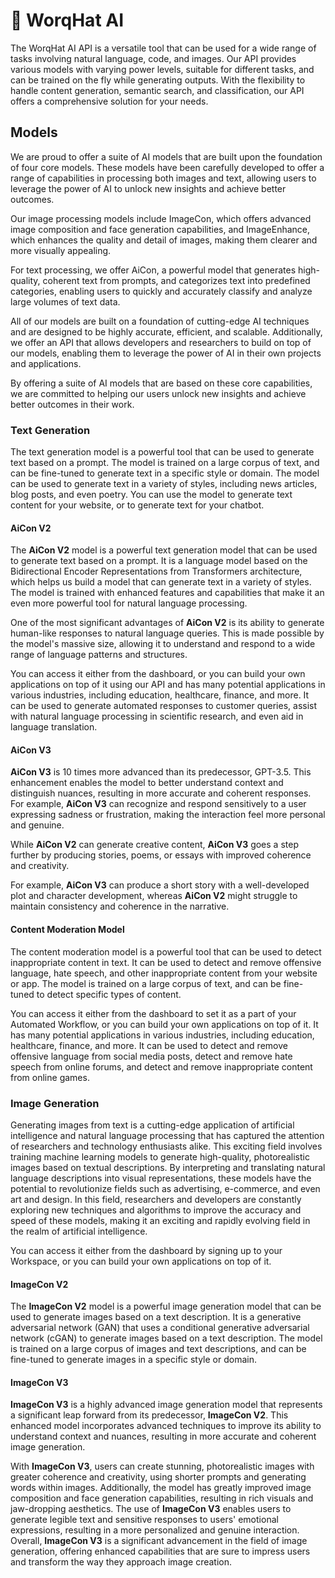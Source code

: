 # 🤖 WorqHat AI

The WorqHat AI API is a versatile tool that can be used for a wide range of tasks involving natural language, code, and images. Our API provides various models with varying power levels, suitable for different tasks, and can be trained on the fly while generating outputs. With the flexibility to handle content generation, semantic search, and classification, our API offers a comprehensive solution for your needs.

## Models

We are proud to offer a suite of AI models that are built upon the foundation of four core
models. These models have been carefully developed to offer a range of capabilities in processing both images and text, allowing users to leverage the power of AI to unlock new insights and achieve better outcomes.

Our image processing models include ImageCon, which offers advanced image composition and face generation capabilities, and ImageEnhance, which enhances the quality and detail of images, making them clearer and more visually appealing.

For text processing, we offer AiCon, a powerful model that generates high-quality, coherent text
from prompts, and categorizes text into predefined categories, enabling users to quickly and accurately classify and analyze large volumes of text data.

All of our models are built on a foundation of cutting-edge AI techniques and are designed to be highly accurate, efficient, and scalable. Additionally, we offer an API that allows developers and researchers to build on top of our models, enabling them to leverage the power of AI in their own projects and applications.

By offering a suite of AI models that are based on these core capabilities, we are committed to helping our users unlock new insights and achieve better outcomes in their work.

### Text Generation

The text generation model is a powerful tool that can be used to generate text based on a prompt.
The model is trained on a large corpus of text, and can be fine-tuned to generate text in a
specific style or domain. The model can be used to generate text in a variety of styles,
including news articles, blog posts, and even poetry. You can use the model to generate text
content for your website, or to generate text for your chatbot.

#### AiCon V2

The **AiCon V2** model is a powerful text generation model that can be used to generate text based
on a prompt. It is a language model based on the Bidirectional Encoder Representations from
Transformers architecture,
which helps us build a model that can generate text in a variety of styles. The model is trained with enhanced features and capabilities that make it an even more powerful tool for natural language processing.

One of the most significant advantages of **AiCon V2** is its ability to generate human-like
responses to natural language queries. This is made possible by the model's massive size, allowing it to understand and respond to a wide range of
language patterns and structures.

You can access it either from the dashboard, or you can build your own applications on top of it
using our API and
has many potential
applications in various
industries, including education, healthcare, finance, and more. It can be used to generate automated responses to customer queries, assist with natural language processing in scientific research, and even aid in language translation.

#### AiCon V3

**AiCon V3** is 10 times more advanced than its predecessor, GPT-3.5. This enhancement enables
the model to better understand context and distinguish nuances, resulting in more accurate and
coherent responses. For example, **AiCon V3** can recognize and respond sensitively to a user expressing sadness or frustration, making the interaction feel more personal and genuine.

While **AiCon V2** can generate creative content, **AiCon V3** goes a step further by producing stories, poems, or essays with improved coherence and creativity.

For example, **AiCon V3** can produce a short story with a well-developed plot and character development, whereas **AiCon V2** might struggle to maintain consistency and coherence in the narrative.

#### Content Moderation Model

The content moderation model is a powerful tool that can be used to detect inappropriate content in
text. It can be used to detect and remove offensive language, hate speech, and other inappropriate
content from your website or app. The model is trained on a large corpus of text, and can be
fine-tuned to detect specific types of content.

You can access it either from the dashboard to set it as a part of your Automated Workflow, or you
can build
your own
applications on top of it. It has many potential applications in various industries, including
education, healthcare, finance, and more. It can be used to detect and remove offensive language
from social media posts, detect and remove hate speech from online forums, and detect and remove
inappropriate content from online games.

### Image Generation

Generating images from text is a cutting-edge application of artificial intelligence and natural language processing that has captured the attention of researchers and technology enthusiasts alike. This exciting field involves training machine learning models to generate high-quality, photorealistic images based on textual descriptions. By interpreting and translating natural language descriptions into visual representations, these models have the potential to revolutionize fields such as advertising, e-commerce, and even art and design. In this field, researchers and developers are constantly exploring new techniques and algorithms to improve the accuracy and speed of these models, making it an exciting and rapidly evolving field in the realm of artificial intelligence.

You can access it either from the dashboard by signing up to your Workspace, or you can build your
own
applications on top of it.

#### ImageCon V2

The **ImageCon V2** model is a powerful image generation model that can be used to generate images
based on a text description. It is a generative adversarial network (GAN) that uses a
conditional generative adversarial network (cGAN) to generate images based on a text description.
The model is trained on a large corpus of images and text descriptions, and can be fine-tuned to
generate images in a specific style or domain.

#### ImageCon V3

**ImageCon V3** is a highly advanced image generation model that represents a significant leap
forward from its predecessor, **ImageCon V2**. This enhanced model incorporates advanced techniques to improve its ability to understand context and nuances, resulting in more accurate and coherent image generation.

With **ImageCon V3**, users can create stunning, photorealistic images with greater coherence and creativity, using shorter prompts and generating words within images. Additionally, the model has greatly improved image composition and face generation capabilities, resulting in rich visuals and jaw-dropping aesthetics. The use of **ImageCon V3** enables users to generate legible text and sensitive responses to users' emotional expressions, resulting in a more personalized and genuine interaction. Overall, **ImageCon V3** is a significant advancement in the field of image generation, offering enhanced capabilities that are sure to impress users and transform the way they approach image creation.

